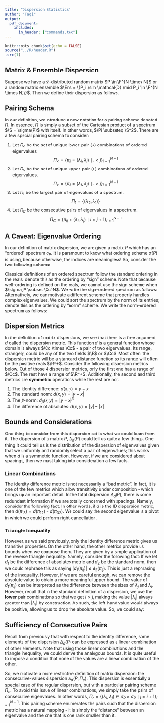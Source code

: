 ```yaml
---
title: "Dispersion Statistics"
author: "Taqi"
output: 
  pdf_document:
    includes: 
      in_header: ["commands.tex"]
---
```


```r
knitr::opts_chunk$set(echo = FALSE)
source("../R/header.R")
.src(1)
```

## Matrix & Ensemble Dispersion

<!-- Suppose we have a random matrix $P$ or a random matrix ensemble $\Ens = \{P_i \sim \Normal(0,1) \mid \Cc^*\}_{i = 1}^n$ of complex Hermitian standard normal matrices. Suppose we have the ordered spectrum of $P$, $\sigma_P$ at hand. -->

<!-- Then, we define the dispersion of a matrix as follows. -->

Suppose we have a $\mathcal{D}$-distributed random matrix $P \in \F^{N \times N}$ or a random matrix ensemble $\Ens = \{P_i \sim \mathcal{D} \mid P_i \in \F^{N \times N}\}$. Then we define their dispersion as follows. 

\begin{definition}[Dispersion]
The dispersion of a matrix $P \in \F^{N \times N}$ with respect to a dispersion metric $d: \Cc \times \Cc \to \F$ and pairing scheme $\Pi$, call it $\Delta_d(P, \Pi)$, is defined as follows. Suppose $\sigma(P) := \S$ is the ordered spectrum of $P$ where $\sigma(P) = \{\lambda_1, \dots, \lambda_N\}$. Then, let $\Pi = \{\pi_{ij} = (\lambda_i,\lambda_j) \} \subseteq \S^2$ be a subset of eigenvalue ordered pairs. Then, the dispersion of $P$ with respect to $d$ is simply the set $\Delta_d(P)=\{\delta_{ij} = d(\lambda_i ,\lambda_j) \mid \pi_{ij} \in \Pi\}$.
\end{definition}

\begin{definition}[Ensemble Dispersion]
If we have an ensemble $\Ens$, then we can naturally extend the definition of $\Delta_d(\Ens)$. To take the dispersion of an ensemble, simply take the union of the dispersions of each of its matrices. In other words, if $\Ens = \{P_i \sim \mathcal{D} \mid P_i \in \F^{N \times N}\}_{i = 1}^K$, then $\Delta_d(\Ens, \Pi) = \bigcup_{i=1}^K \Delta_d(P_i, \Pi)$.
\end{definition}

## Pairing Schema

In our definition, we introduce a new notation for a pairing scheme denoted $\Pi$. In essence, $\Pi$ is simply a subset of the Cartesian product of a spectrum $\S = \sigma(P)$ with itself. In other words, $\Pi \subseteq \S^2$. There are a few special pairing schema to consider:

1. Let $\Pi_<$ be the set of unique lower-pair (<) combinations of ordered eigenvalues
$$\Pi_< = \{\pi_{ij} = (\lambda_i,\lambda_j) \mid i < j\}_{i = 1}^{N-1}$$
1. Let $\Pi_>$ be the set of unique upper-pair (>) combinations of ordered eigenvalues.
$$\Pi_> = \{\pi_{ij} = (\lambda_i,\lambda_j) \mid i > j\}_{i = 1}^{N-1}$$
1. Let $\Pi_1$ be the largest pair of eigenvalues of a spectrum.
$$\Pi_1 = \{(\lambda_2,\lambda_1)\}$$
1. Let $\Pi_C$ be the consecutive pairs of eigenvalues in a spectrum.
$$\Pi_C = \{\pi_{ij} = (\lambda_i,\lambda_j) \mid i = j + 1\}_{i = 1}^{N-1}$$


## A Caveat: Eigenvalue Ordering

In our definition of matrix dispersion, we are given a matrix $P$ which has an "ordered" spectrum $\sigma_P$. It is paramount to know what ordering scheme $\sigma(P)$ is using, because otherwise, the indices are meaningless! So, consider the two following schema:

Classical definitions of an ordered spectrum follow the standard ordering in the reals; denote this as the ordering by "sign" scheme. Note that because well-ordering is defined on the reals, we cannot use the sign scheme when $\sigma_P \subset \Cc^N$. We write the sign-ordered spectrum as follows:
\begin{align*}
\sigma_S(P) = \{\lambda_j : \lambda_1 \geq \lambda_2 \geq \dots \geq \lambda_N\}_{j = 1}^N
\end{align*}
Alternatively, we can motivate a different scheme that properly handles complex eigenvalues. We could sort the spectrum by the norm of its entries; denote this as the ordering by "norm" scheme. We write the norm-ordered spectrum as follows:
\begin{align*}
\sigma_N(P) = \{\lambda_j : |\lambda_1| \geq |\lambda_2| \geq \dots \geq |\lambda_N|\}_{j = 1}^N
\end{align*}


## Dispersion Metrics

In the definition of matrix dispersions, we see that there is a free argument $d$ called the dispersion metric. This function $d$ is a general function whose domain is always $\Cc \times \Cc$ - a pair of two eigenvalues. Its range, strangely, could be any of the two fields $\R$ or $\Cc$. Most often, the dispersion metric will be a standard distance function so its range will often be the positive reals $\R^+$. Consider the following dispersion metrics below. Out of those 4 dispersion metrics, only the first one has a range of $\Cc$. The rest have a range of $\R^+$. Additionally, the second and third metrics are **symmetric** operations while the rest are not.

1. The identity difference: $d(x,y) = y - x$
1. The standard norm: $d(x,y) = |y - x|$
1. The $\beta$-norm: $d_\beta(x,y) = |y - x|^\beta$
1. The difference of absolutes: $d(x,y) = |y| - |x|$

<!-- \newpage -->

## Bounds and Considerations

One thing to consider from this dispersion set is what we could learn from it. The dispersion of a matrix $P$, $\Delta_d(P)$ could tell us quite a few things. One thing it could tell us is the distribution of the dispersion of eigenvalues given that we uniformly and randomly select a pair of eigenvalues; this works when $d$ is a symmetric function. However, if we are considered about spacings, then we must taking into consideration a few facts.

### Linear Combinations

The identity difference metric is not necessarily a "bad metric". In fact, it is one of the few metrics which allow transitivity under composition - which brings up an important detail. In the total dispersion $\Delta_d(P)$, there is some redundant information if we are totally concerned with spacings. Namely, consider the following fact:
\begin{align*}
\lambda_1 - \lambda_3 = (\lambda_1 - \lambda_2) - (\lambda_3 - \lambda_2)
\end{align*}
In other words, if $d$ is the ID dispersion metric, then $d(\pi_{13}) = d(\pi_{12}) - d(\pi_{32})$. We could say the second eigenvalue is a pivot in which we could perform right-cancellation.

### Triangle Inequality

However, as we said previously, only the identity difference metric gives us transitive properties. On the other hand, the other metrics provide us bounds when we compose them. They are given by a simple application of the reverse triangle inequality. Namely, consider the following fact:
\begin{align*}
||y| - |x|| \leq |y - x|
\end{align*}
If we let $d_1$ be the difference of absolutes metric and $d_2$ be the standard norm, then we could rephrase this as saying $|d_1(\pi_{ij})| \leq d_2(\pi_{ij})$. This is just a rephrasing of the inequality. However, if we are careful enough, we can remove the absolute value to obtain a more meaningful upper bound. The value of $d_1(\pi_{ij})$ can be interpreted as the difference between the sizes of $\lambda_j$ and $\lambda_i$. However, recall that in the standard definition of a dispersion, we use the **lower** pair combinations so that we get $i > j$, making the value $|\lambda_j|$ always greater than $|\lambda_i|$ by construction. As such, the left-hand value would always be positive, allowing us to drop the absolute value. So, we could say: 
\begin{align*}
d_1(\pi_{ij}) \leq d_2(\pi_{ij}) \given \pi_{ij} \in \Pi_>
\end{align*}

## Sufficiency of Consecutive Pairs

Recall from previously that with respect to the identity difference, some elements of the dispersion $\Delta_d(P)$ can be expressed as a linear combination of other elements. Note that using those linear combinations and the triangle inequality, we could derive the analogous bounds. It is quite useful to impose a condition that none of the values are a linear combination of the other. 

So, we motivate a more restrictive definition of matrix dispersion: the consecutive-values dispersion $\Delta_d(P, \Pi_c)$. This dispersion is essentially a special case of the regular dispersion, but with a particular pairing scheme $\Pi_c$. To avoid this issue of linear combinations, we simply take the pairs of consecutive eigenvalues. In other words, $\Pi_c = \{(\lambda_i, \lambda_j) \in \sigma_P \times \sigma_P  \mid j = i+1\}_{i=1}^{N-1}$. This pairing scheme enumerates the pairs such that the dispersion metric has a natural mapping - it is simply the "distance" between an eigenvalue and the one that is one rank smaller than it.

